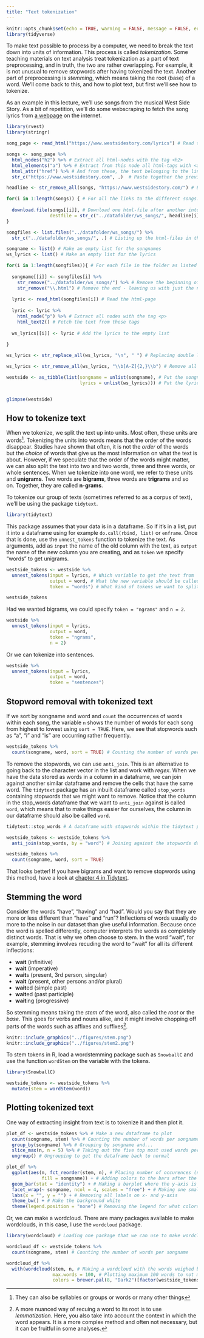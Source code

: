 ```yaml
---
title: "Text tokenization"
---
```


```r
knitr::opts_chunk$set(echo = TRUE, warning = FALSE, message = FALSE, error = FALSE)
library(tidyverse)
```


To make text possible to process by a computer, we need to break the text down into units of information. This process is called *tokenization*. Some teaching materials on text analysis treat tokenization as a part of text preprocessing, and in truth, the two are rather overlapping. For example, it is not unusual to remove stopwords after having tokenized the text. Another part of preprocessing is *stemming*, which means taking the root (base) of a word. We'll come back to this, and how to plot text, but first we'll see how to tokenize.

As an example in this lecture, we'll use songs from the musical West Side Story. As a bit of repetition, we'll do some webscraping to fetch the song lyrics from [a webpage](https://www.westsidestory.com/lyrics) on the internet.

```r

library(rvest)
library(stringr)

song_page <- read_html("https://www.westsidestory.com/lyrics") # Read the html page

songs <- song_page %>% 
  html_nodes("h2") %>% # Extract all html-nodes with the tag <h2>
  html_elements("a") %>% # Extract from this node all html-tags with <a>
  html_attr("href") %>% # And from these, the text belonging to the link reference <href>
  str_c("https://www.westsidestory.com", .)  # Paste together the previous webpage string with these

headline <- str_remove_all(songs, "https://www.westsidestory.com/") # Extracting the name of the songs

```


```r

for(i in 1:length(songs)) { # For all the links to the different songs...
  
  download.file(songs[[i]], # Download one html-file after another into the folder specified in destfile
                destfile = str_c("../datafolder/ws_songs/", headline[i], ".html"))
}

```

```r

songfiles <- list.files("../datafolder/ws_songs/") %>%
  str_c("../datafolder/ws_songs/", .) # Listing up the html-files in the folder

songname <- list() # Make an empty list for the songnames
ws_lyrics <- list() # Make an empty list for the lyrics

for(i in 1:length(songfiles)){ # For each file in the folder as listed
  
  songname[[i]] <- songfiles[i] %>% 
    str_remove("../datafolder/ws_songs/") %>% # Remove the beginning of the file string
    str_remove("\\.html") # Remove the end - leaving us with just the name of the song
  
  lyric <- read_html(songfiles[i]) # Read the html-page
  
  lyric <- lyric %>% 
    html_node("p") %>% # Extract all nodes with the tag <p>
    html_text2() # Fetch the text from these tags
  
  ws_lyrics[[i]] <- lyric # Add the lyrics to the empty list
  
}

ws_lyrics <- str_replace_all(ws_lyrics, "\n", " ") # Replacing double lineshift with space to make the next code work

ws_lyrics <- str_remove_all(ws_lyrics, "\\b[A-Z]{2,}\\b") # Remove all sequences of big letters followed by lineshift, as they are names of who's singing

westside <- as_tibble(list(songname = unlist(songname), # Put the songnames into a column in a tibble
                           lyrics = unlist(ws_lyrics))) # Put the lyrics into a column in a tibble


glimpse(westside)

```


## How to tokenize text

When we tokenize, we split the text up into units. Most often, these units are words^[They can also be syllables or groups or words or many other things]. Tokenizing the units into words means that the order of the words disappear. Studies have shown that often, it is not the *order* of the words but the *choice* of words that give us the most information on what the text is about. However, if we speculate that the order of the words might matter, we can also split the text into two and two words, three and three words, or whole sentences. When we tokenize into one word, we refer to these units and **unigrams**. Two words are **bigrams**, three words are **trigrams** and so on. Together, they are called **n-grams**. 

To tokenize our group of texts (sometimes referred to as a corpus of text), we'll be using the package `tidytext`.

```r
library(tidytext)
```

This package assumes that your data is in a dataframe. So if it's in a list, put it into a dataframe using for example `do.call(rbind, list)` or `enframe`. Once that is done, use the `unnest_tokens` function to tokenize the text. As arguments, add as `input` the name of the old column with the text, as `output` the name of the new column you are creating, and as `token` we specify "words" to get unigrams.

```r

westside_tokens <- westside %>%
  unnest_tokens(input = lyrics, # Which variable to get the text from
                output = word, # What the new variable should be called
                token = "words") # What kind of tokens we want to split the text into

westside_tokens

```

Had we wanted bigrams, we could specify `token = "ngrams"` and `n = 2`. 

```r

westside %>%
  unnest_tokens(input = lyrics, 
                output = word, 
                token = "ngrams",
                n = 2) 

```

Or we can tokenize into sentences.

```r

westside %>%
  unnest_tokens(input = lyrics, 
                output = word, 
                token = "sentences")

```

## Stopword removal with tokenized text

If we sort by songname and word and `count` the occurrences of words within each song, the variable `n` shows the number of words for each song from highest to lowest using `sort = TRUE`. Here, we see that stopwords such as "a", "i" and "is" are occurring rather frequently.

```r

westside_tokens %>%
  count(songname, word, sort = TRUE) # Counting the number of words per songsame and sorting from highest to lowest

```

To remove the stopwords, we can use `anti_join`. This is an alternative to going back to the character vector in the list and work with *regex*. When we have the data stored as words in a column in a dataframe, we can join against another similar dataframe and remove the cells that have the same word. The `tidytext` package has an inbuilt dataframe called `stop_words` containing stopwords that we might want to remove. Notice that the column in the stop_words dataframe that we want to `anti_join` against is called `word`, which means that to make things easier for ourselves, the column in our dataframe should also be called `word`.

```r

tidytext::stop_words # A dataframe with stopwords within the tidytext package

westside_tokens <- westside_tokens %>%
  anti_join(stop_words, by = "word") # Joining against the stopwords dataframe to get rid of cells with stopwords

westside_tokens %>%
  count(songname, word, sort = TRUE)

```

That looks better! If you have bigrams and want to remove stopwords using this method, have a look at [chapter 4 in Tidytext](https://www.tidytextmining.com/ngrams.html). 

## Stemming the word

Consider the words "have", "having" and "had". Would you say that they are more or less different than "have" and "run"? Inflections of words usually do more to the noise in our dataset than give useful information. Because once the word is spelled differently, computer interprets the words as completely distinct words. That is why we often choose to stem. In the word "wait", for example, stemming involves recuding the word to "wait" for all its different inflections:

 - **wait** (infinitive)
 - **wait** (imperative)
 - **wait**s (present, 3rd person, singular)
 - **wait** (present, other persons and/or plural)
 - **wait**ed (simple past)
 - **wait**ed (past participle)
 - **wait**ing (progressive)

So stemming means taking the *stem* of the word, also called the *root* or the *base*. This goes for verbs and nouns alike, and it might involve chopping off parts of the words such as affixes and suffixes^[A more nuanced way of recuing a word to its root is to use *lemmatization*. Here, you also take into account the context in which the word appears. It is a more complex method and often not necessary, but it can be fruitful in some analyses.]. 

```r
knitr::include_graphics("../figures/stem.png")
knitr::include_graphics("../figures/stem2.png")
```

To stem tokens in R, load a wordstemming package such as `SnowballC` and use the function `wordStem` on the variable with the tokens. 

```r

library(SnowballC)

westside_tokens <- westside_tokens %>%
  mutate(stem = wordStem(word))

```


## Plotting tokenized text

One way of extracting insight from text is to tokenize it and then plot it. 

```r

plot_df <- westside_tokens %>% # Make a new dataframe to plot
  count(songname, stem) %>% # Counting the number of words per songname
  group_by(songname) %>% # Grouping by songname and...
  slice_max(n, n = 5) %>% # Taking out the five top most used words per songname
  ungroup() # Ungrouping to get the dataframe back to normal

plot_df %>%
  ggplot(aes(n, fct_reorder(stem, n), # Placing number of occurences (n) on the x-axis and word on the y-axis
             fill = songname)) + # Adding colors to the bars after the songname
  geom_bar(stat = "identity") + # Making a barplot where the y-axis is the measure (stat = "identity")
  facet_wrap(~ songname, ncol = 4, scales = "free") + # Making one small plot per songname, arranging them in three columns and let the y-axis vary independent of the other plots
  labs(x = "", y = "") + # Removing all labels on x- and y-axis
  theme_bw() + # Make the background white
  theme(legend.position = "none") # Removing the legend for what colors mean

```

Or, we can make a wordcloud. There are many packages available to make wordclouds, in this case, I use the `wordcloud` package. 

```r

library(wordcloud) # Loading one package that we can use to make wordclouds

wordcloud_df <- westside_tokens %>%
  count(songname, stem) # Counting the number of words per songname

wordcloud_df %>%
  with(wordcloud(stem, n, # Making a wordcloud with the words weighed by how frequent they are
                 max.words = 100, # Plotting maximum 100 words to not make the plot too big
                 colors = brewer.pal(8, "Dark2")[factor(westside_tokens$songname)])) # Coloring the words after which songname they come from

```

